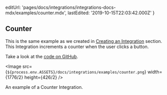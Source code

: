 
  editUrl: 'pages/docs/integrations/integrations-docs-mdx/examples/counter.mdx',
  lastEdited: '2019-10-15T22:03:42.000Z'
}

## Counter

This is the same example as we created in [Creating an Integration](#creating-an-integration) section. This Integration increments a counter when the user clicks a button.

Take a look at the [code on GitHub](https://github.com/zeit/integrations/tree/master/counter).

<Image
  src={`${process.env.ASSETS}/docs/integrations/examples/counter.png`}
  width={1776/2}
  height={426/2}
/>
<Caption>An example of a Counter Integration.</Caption>
